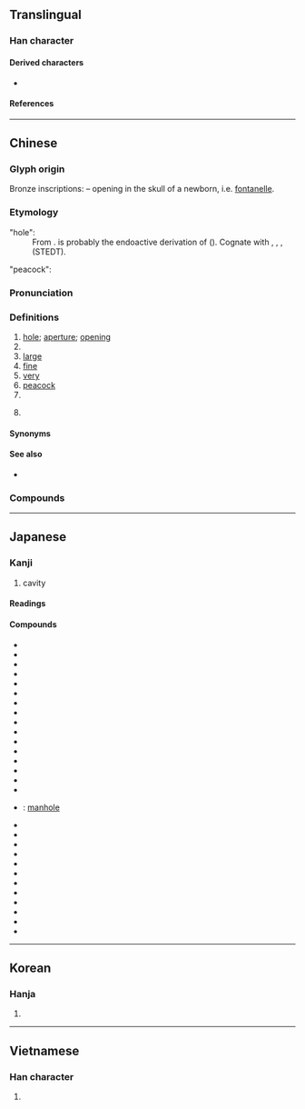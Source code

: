{{character info/new}}
==Translingual==
{{stroke order|strokes=4}}

===Han character===
{{Han char|rn=39|rad=子|as=01|sn=4|four=12410|canj=NDU|ids=⿰子乚}}

====Derived characters====
* {{l|mul|[[吼]], [[𪣂]], [[𢗵]], [[𢪬]], [[犼]], [[𭥛]], [[𦙥]], [[𣏺]], [[𤆺]], [[𬗆]], [[𧉔]], [[𫁎]], [[𡰼]], [[芤]], [[𥥅]], [[𩫂]], [[𡵾]], [[𥤾]], [[𡦀]]}}

====References====
{{Han ref|kx=0277.090|dkj=06933|dj=0544.030|hdz=21008.040|uh=5B54}}

----

==Chinese==
{{zh-forms}}

===Glyph origin===
{{Han etym}}
Bronze inscriptions: {{Han compound|丿|子|ls=ic|t1=opening|t2=child}} – opening in the skull of a newborn, i.e. [[fontanelle]].
===Etymology===
; "hole":
: From {{inh|zh|sit-pro|*(g/k)uŋ||hole; orifice; inner part}}. {{och-l|孔|hole}} is probably the endoactive derivation of {{och-l|空|id=1|hollow; empty}} ({{zh-ref|Schuessler, 2007}}). Cognate with {{cog|bo|ཁུང||hole}}, {{cog|kac|ladi '''hku'''|tr=lədî hkū|t=nostril}}, {{cog|cdm|घाङ्‌|tr=gʰaŋ|t=hole}}, {{cog|my|အခေါင်||hollow place; cavity}} (STEDT).

"peacock":
{{rfe|zh|Compare [[Reconstruction:Proto-Vietic/k-voːŋ]]}}

===Pronunciation===
{{zh-pron
|m=kǒng,er=y
|c=hung2
|h=pfs=khúng
|md=kūng
|mn=qz,tw,xm,zz:kháng/qz,tw,xm,zz:khóng
|mn_note=kháng - vernacular; khóng - literary
|mn-t=kong2
|w=2khon
|mc=y
|oc=y
|cat=n,cls,pn,a,adv
}}

===Definitions===
{{zh-hanzi}}

# [[hole]]; [[aperture]]; [[opening]]
# {{zh-classifier|[[cave]] [[dwelling]]s, [[oil]] [[well]]s, etc}}
# [[large]]
# [[fine]]
# [[very]]
# [[peacock]]
# {{surname|lang=zh}}
# {{lb|zh|specifically}} {{zh-short|孔子|[[Confucius]]}}

====Synonyms====
{{zh-dial|孔}}

====See also====
* {{zh-l|窟窿}}

===Compounds===
{{zh-der|孔道|孔洞|孔方兄|孔徑|孔孟之道|孔廟|孔明燈|孔雀|孔雀綠|孔雀石|孔雀舞|孔雀座|孔武有力|孔隙|孔型|孔穴|孔眼|孔子|九孔|威儀孔時|周情孔思|孔佛|孔雀王朝|孔明借箭|孔坡|彰化孔廟|孔雁|孔壁古文|孔門|一孔之見|孔夫子|孔嘉|千孔百瘡|孔版印刷|七孔|心孔|孔子家語|一孔出氣|孔章望斗|孔版畫|孔明|孔孟學會|噴氣孔|七孔流血|孔德|孔鯉過庭|孔雀開屏|孔融讓梨|孔翠|孔竅|孔目|孔林|孔方|孔教|孔急|孔席不暖|孔宙碑|孔子白|孔子廟|孔多|孔叢子|七孔生煙|孔孟|孔版|孔目房|孔懷|呼吸孔|人孔|卵孔|千瘡百孔|六案孔目|漢孔宙碑|氣孔|泌水孔|無孔不入|打孔|百孔千創|眼孔|穿孔|程孔傾蓋|祀孔|拉孔|皮孔|百孔千瘡|橋孔|毛孔|白孔六帖|生面孔|瞳孔|打孔紙帶|漏孔|祭孔|打孔機|晚娘面孔|有孔蟲|羊真孔草|面孔|隄潰蟻孔|需款孔急|針孔現象|膜孔|裂孔|臺南孔廟|胃穿孔|臉孔|顏苦孔卓|革帶移孔|腸穿孔|需才孔亟|謀夫孔多|蟲孔|鏜孔|針孔|耳孔|鼻孔|鑽孔|老面孔|孔灣|孔壠/孔垄/孔垅}}

{{zh-cat|Elementary}}

----

==Japanese==

===Kanji===
{{ja-kanji|grade=c|rs=子01}}

# cavity

====Readings====
{{ja-readings
|goon=く, くう
|kanon=こう
|kun=あな-, はなは-だ
}}

====Compounds====
{{der-top|Compounds}}
* {{ja-r|孔%雀|く%じゃく}}
* {{ja-r|孔%雀%石|く%じゃく%せき}}
* {{ja-r|孔%雀%妙%王|く%じゃく%みょう%おう}}
* {{ja-r|孔子|^こうし}}
* {{ja-r|孔版|こうはん}}
* {{ja-r|孔孟|^こう-^もう}}
* {{ja-r|孔門|こうもん}}
* {{ja-r|毛%孔|け%あな}}
* {{ja-r|眼孔|がんこう}}
* {{ja-r|気孔|きこう}}
* {{ja-r|空%気%孔|くう%き%こう}}
* {{ja-r|細孔|さいこう}}
* {{ja-r|鑽孔|さんこう}}
* {{ja-r|鑽孔%機|さんこう%き}}
* {{ja-r|鑚孔%機|さんこう%き}}
* {{ja-r|耳孔|じこう}}
* {{ja-r|人孔|じんこう}}: [[manhole]]
* {{ja-r|穿孔|せんこう}}
* {{ja-r|穿孔%機|せんこう%き}}
* {{ja-r|多孔|たこう}}
* {{ja-r|多%孔性|た%こうせい}}
* {{ja-r|単孔類|たんこうるい}}
* {{ja-r|通%気%孔|つう%き%こう}}
* {{ja-r|通風孔|つうふうこう}}
* {{ja-r|瞳孔|どうこう}}
* {{ja-r|排水孔|はいすいこう}}
* {{ja-r|鼻%孔|び%こう}}
* {{ja-r|噴%気%孔|ふん%き%こう}}
* {{ja-r|有孔虫|ゆうこうちゅう}}
{{der-bottom}}

----

==Korean==

===Hanja===
{{ko-hanja|hangeul=공|eumhun=구멍|rv=gong|mr=kong}}

# {{defn|lang=ko|sort=子01}}

----

==Vietnamese==

===Han character===
{{vi-hantu|[[khổng]], [[hỏng]], [[hổng]], [[khỏng]], [[khủng]]|rs=子01}}

# {{defn|lang=vi|sort=子01}}